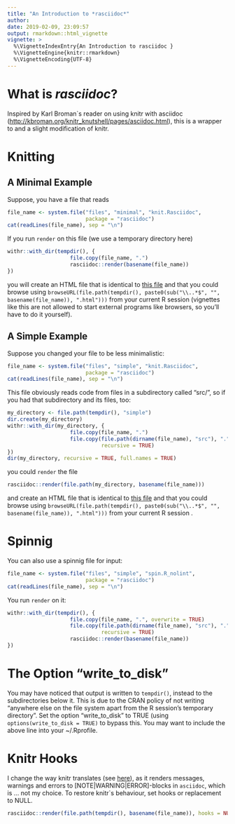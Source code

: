 ```yaml
---
title: "An Introduction to *rasciidoc*"
author:
date: 2019-02-09, 23:09:57
output: rmarkdown::html_vignette
vignette: >
  %\VignetteIndexEntry{An Introduction to rasciidoc }
  %\VignetteEngine{knitr::rmarkdown}
  %\VignetteEncoding{UTF-8}
---
```


# What is *rasciidoc*?
Inspired by Karl Broman`s reader on using knitr
with asciidoc
(<http://kbroman.org/knitr_knutshell/pages/asciidoc.html>), this is a
wrapper to and a slight modification of knitr.

# Knitting
## A Minimal Example
Suppose, you have a file that reads
``` r
file_name <- system.file("files", "minimal", "knit.Rasciidoc",
                         package = "rasciidoc")
cat(readLines(file_name), sep = "\n")
```
If you run `render` on this file (we use a temporary directory here)
``` r
withr::with_dir(tempdir(), {
                    file.copy(file_name, ".")
                    rasciidoc::render(basename(file_name))
})
```
you will create an HTML file that is identical to [this file](https://gitlab.com/fvafrcu/rasciidoc/raw/master/inst/files/minimal/knit.html) and that you could browse using 
`browseURL(file.path(tempdir(), paste0(sub("\\..*$", "", basename(file_name)), ".html")))`
from your current R session (vignettes like this are not allowed to start external programs
                             like browsers, so you'll have to do it yourself).

## A Simple Example
Suppose you changed your file to be less minimalistic:
``` r
file_name <- system.file("files", "simple", "knit.Rasciidoc",
                         package = "rasciidoc")
cat(readLines(file_name), sep = "\n")
```


This file obviously reads code from files in a subdirectory called "src/", 
so if you had that subdirectory and its files, too:

``` r
my_directory <- file.path(tempdir(), "simple")
dir.create(my_directory)
withr::with_dir(my_directory, {
                    file.copy(file_name, ".")
                    file.copy(file.path(dirname(file_name), "src"), ".",
                              recursive = TRUE)
})
dir(my_directory, recursive = TRUE, full.names = TRUE)
```
you could `render` the file 
``` r
rasciidoc::render(file.path(my_directory, basename(file_name)))
```
and create an HTML file that is identical to [this file](https://gitlab.com/fvafrcu/rasciidoc/raw/master/inst/files/simple/knit.html) and that you could browse using 
`browseURL(file.path(tempdir(), paste0(sub("\\..*$", "", basename(file_name)), ".html")))`
from your current R session .

# Spinnig
You can also use a spinnig file for input:
``` r
file_name <- system.file("files", "simple", "spin.R_nolint",
                         package = "rasciidoc")
cat(readLines(file_name), sep = "\n")
```
You run `render` on it:
``` r
withr::with_dir(tempdir(), {
                    file.copy(file_name, ".", overwrite = TRUE)
                    file.copy(file.path(dirname(file_name), "src"), ".",
                              recursive = TRUE)
                    rasciidoc::render(basename(file_name))
})
```

# The Option "write_to_disk"

You may have noticed that output is written to `tempdir()`, instead to the 
subdirectories below it.
This is 
due to the CRAN policy of not writing "anywhere else on the
file system apart from the R session's temporary directory".
Set the option "write_to_disk" to TRUE (using 
`options(write_to_disk = TRUE)`
to bypass this. You may want to include the above line into your ~/.Rprofile.

# Knitr Hooks

I change the way knitr translates (see [here](https://yihui.name/knitr/objects/)), as it
renders messages, warnings and errors to
[NOTE|WARNING|ERROR]-blocks in `asciidoc`, which is ... not my choice.
To restore knitr`s behaviour, set hooks or replacement to
NULL.
``` r
rasciidoc::render(file.path(tempdir(), basename(file_name)), hooks = NULL)
```
